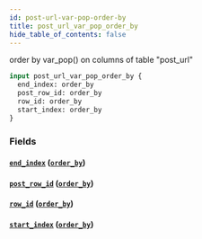 ```yaml
---
id: post-url-var-pop-order-by
title: post_url_var_pop_order_by
hide_table_of_contents: false
---
```


order by var_pop() on columns of table "post_url"

```graphql
input post_url_var_pop_order_by {
  end_index: order_by
  post_row_id: order_by
  row_id: order_by
  start_index: order_by
}
```

### Fields

#### [`end_index`](#) ([`order_by`](../enums/order-by))

#### [`post_row_id`](#) ([`order_by`](../enums/order-by))

#### [`row_id`](#) ([`order_by`](../enums/order-by))

#### [`start_index`](#) ([`order_by`](../enums/order-by))
